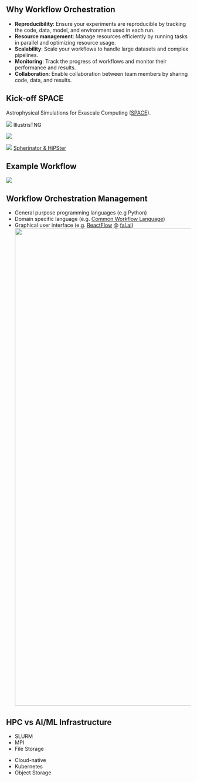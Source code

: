 ## Why Workflow Orchestration

::: {.incremental}

- **Reproducibility**: Ensure your experiments are reproducible by tracking the code, data, model, and environment used in each run.
- **Resource management**: Manage resources efficiently by running tasks in parallel and optimizing resource usage.
- **Scalability**: Scale your workflows to handle large datasets and complex pipelines.
- **Monitoring**: Track the progress of workflows and monitor their performance and results.
- **Collaboration**: Enable collaboration between team members by sharing code, data, and results.

:::


## Kick-off SPACE

Astrophysical Simulations for Exascale Computing ([SPACE](https://www.space-coe.eu/)).

::: {layout='[1,2.2,0.5]' layout-valign=center}
![](images/illustris.png)
IllustrisTNG

![](images/projectx.svg)

![](images/P404_f2.png)
[Spherinator & HiPSter](https://space.h-its.org/)
:::



## Example Workflow

![](images/flyte-ui_mnist-workflow.png)


## Workflow Orchestration Management

- General purpose programming languages (e.g Python)
- Domain specific language (e.g. [Common Workflow Language](https://www.commonwl.org/))
- Graphical user interface (e.g. [ReactFlow](https://reactflow.dev/) @ [fal.ai](https://fal.ai/dashboard))
![](images/fal_ai.png){width="1300"}


## HPC vs AI/ML Infrastructure {background-image="images/ai_vs_hpc.png" background-opacity=0.2}

::: {layout='[1,1]' layout-valign=center}
::: n1

- SLURM
- MPI
- File Storage

:::
::: n2

- Cloud-native
- Kubernetes
- Object Storage

:::
:::

<!-- Show the background image generated with FLUX -->
## {background-image="images/ai_vs_hpc.png"}
